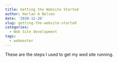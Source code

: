 ```yaml
---
title: Getting the Website Started
author: Harlan A Nelson
date: '2020-12-26'
slug: getting-the-website-started
categories:
  - Web Site development
tags:
  - webmaster
---
```


These are the steps I used to get my wed site running.
